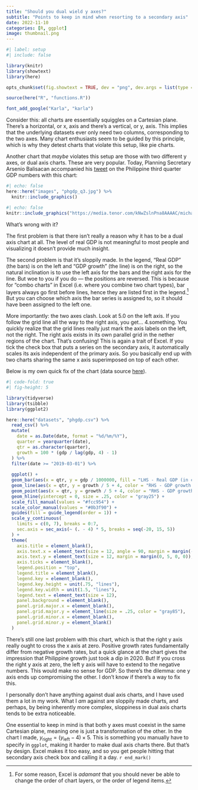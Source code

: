 ```yaml
---
title: "Should you dual wield y axes?"
subtitle: "Points to keep in mind when resorting to a secondary axis"
date: 2022-11-10
categories: [R, ggplot]
image: thumbnail.png
---
```


```r
#| label: setup
#| include: false

library(knitr)
library(showtext)
library(here)

opts_chunk$set(fig.showtext = TRUE, dev = "png", dev.args = list(type = "cairo-png"))

source(here("R", "functions.R"))

font_add_google("Karla", "karla")
```

Consider this: all charts are essentially squiggles on a Cartesian plane. There's a horizontal, or x, axis and there's a vertical, or y, axis. This implies that the underlying datasets ever only need two columns, corresponding to the two axes. Many chart enthusiasts seem to be guided by this principle, which is why they detest charts that violate this setup, like pie charts.

Another chart that *maybe* violates this setup are those with two different y axes, or dual axis charts. These are very popular. Today, Planning Secretary Arsenio Balisacan accompanied his [tweet](https://twitter.com/ambalisacan/status/1590612635791560705) on the Philippine third quarter GDP numbers with this chart: 

```r
#| echo: false
here::here("images", "phgdp_q3.jpg") %>%
  knitr::include_graphics()
```

:::{.column-margin}
```r
#| echo: false
knitr::include_graphics("https://media.tenor.com/kNwZslnPna8AAAAC/michael-scott-steve-carell.gif")
```
:::

What's wrong with it?

The first problem is that there isn't really a reason why it has to be a dual axis chart at all. The level of real GDP is not meaningful to most people and visualizing it doesn't provide much insight.

The second problem is that it's sloppily made. In the legend, "Real GDP" (the bars) is on the left and "GDP growth" (the line) is on the right, so the natural inclination is to use the left axis for the bars and the right axis for the line. But woe to you if you do --- the positions are reversed. This is because for "combo charts" in Excel (i.e. where you combine two chart types), bar layers always go first before lines, hence they are listed first in the legend.^[For some reason, Excel is *adamant* that you should never be able to change the order of chart layers, or the order of legend items.] But you can choose which axis the bar series is assigned to, so it should have been assigned to the left one.

More importantly: the two axes clash. Look at 5.0 on the left axis. If you follow the grid line all the way to the right axis, you get... 4.something. You quickly realize that the grid lines really just mark the axis labels on the left, not the right. The right axis exists in its own parallel grid in the nether regions of the chart. That's confusing! This is again a trait of Excel. If you tick the check box that puts a series on the secondary axis, it automatically scales its axis independent of the primary axis. So you basically end up with two charts sharing the same x axis superimposed on top of each other.

Below is my own quick fix of the chart (data source [here](https://psa.gov.ph/national-accounts/base-2018/data-series)).

```r
#| code-fold: true
#| fig-height: 5

library(tidyverse)
library(tsibble)
library(ggplot2)

here::here("datasets", "phgdp.csv") %>% 
  read_csv() %>%
  mutate(
    date = as.Date(date, format = "%d/%m/%Y"),
    quarter = yearquarter(date),
    qtr = as.character(quarter),
    growth = 100 * (gdp / lag(gdp, 4) - 1)
  ) %>% 
  filter(date >= "2019-03-01") %>% 
  
  ggplot() +
  geom_bar(aes(x = qtr, y = gdp / 1000000, fill = "LHS - Real GDP (in constant 2018 trillion pesos)"), stat = "identity", width = .5) +
  geom_line(aes(x = qtr, y = growth / 5 + 4, color = "RHS - GDP growth (in %)"), group = 1, linewidth = 1.5) +
  geom_point(aes(x = qtr, y = growth / 5 + 4, color = "RHS - GDP growth (in %)", line = "RHS - GDP growth (in %)"), size = 3.5) +
  geom_hline(yintercept = 0, size = .25, color = "gray25") +
  scale_fill_manual(values = "#fcc954") +
  scale_color_manual(values = "#0b3f90") +
  guides(fill = guide_legend(order = 1)) +
  scale_y_continuous(
    limits = c(0, 7), breaks = 0:7,
    sec.axis = sec_axis(~ (. - 4) * 5, breaks = seq(-20, 15, 5))
  ) +
  theme(
    axis.title = element_blank(),
    axis.text.x = element_text(size = 12, angle = 90, margin = margin(-3, 0, 0, 0)),
    axis.text.y = element_text(size = 12, margin = margin(0, 5, 0, 0)),
    axis.ticks = element_blank(),
    legend.position = "top",
    legend.title = element_blank(),
    legend.key = element_blank(),
    legend.key.height = unit(.75, "lines"),
    legend.key.width = unit(1.5, "lines"),
    legend.text = element_text(size = 12),
    panel.background = element_blank(),
    panel.grid.major.x = element_blank(),
    panel.grid.major.y = element_line(size = .25, color = "gray85"),
    panel.grid.minor.x = element_blank(),
    panel.grid.minor.y = element_blank()
  )
```

There's still one last problem with this chart, which is that the right y axis really ought to cross the x axis at zero. Positive growth rates fundamentally differ from negative growth rates, but a quick glance at the chart gives the impression that Philippine growth just took a dip in 2020. But! If you cross the right y axis at zero, the left y axis will have to extend to the negative numbers. This would make no sense for GDP. So there's the dilemma: one y axis ends up compromising the other. I don't know if there's a way to fix this. 

I personally don't have anything against dual axis charts, and I have used them a lot in my work. What I *am* against are sloppily made charts, and perhaps, by being inherently more complex, sloppiness in dual axis charts tends to be extra noticeable.

One essential to keep in mind is that both y axes must coexist in the same Cartesian plane, meaning one is just a transformation of the other. In the chart I made, $y_{\text{right}} = ( y_{\text{left}} - 4 ) \times 5$. This is something you manually have to specify in `ggplot`, making it harder to make dual axis charts there. But that's by design. Excel makes it too easy, and so you get people hitting that secondary axis check box and calling it a day. `r end_mark()`
